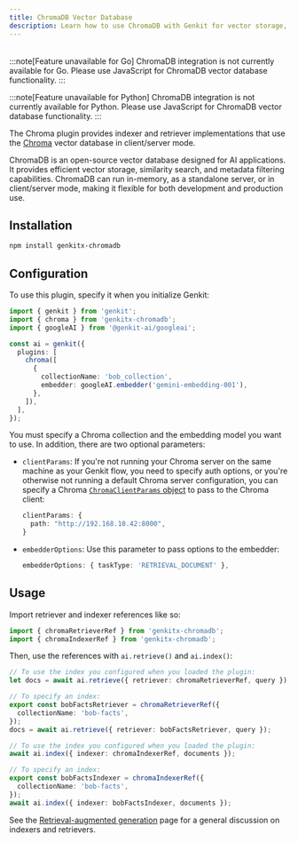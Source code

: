 ```yaml
---
title: ChromaDB Vector Database
description: Learn how to use ChromaDB with Genkit for vector storage, semantic search, and RAG applications.
---
```



<div style="display: flex; justify-content: space-between; align-items: center; gap: 1rem; margin: 1rem 0 1rem 0;">
  <LanguageSelector />
  <CopyMarkdownButton />
</div>

<LanguageContent lang="go">

:::note[Feature unavailable for Go]
ChromaDB integration is not currently available for Go. Please use JavaScript for ChromaDB vector database functionality.
:::

</LanguageContent>

<LanguageContent lang="python">

:::note[Feature unavailable for Python]
ChromaDB integration is not currently available for Python. Please use JavaScript for ChromaDB vector database functionality.
:::

</LanguageContent>

<LanguageContent lang="js">

The Chroma plugin provides indexer and retriever implementations that use the
[Chroma](https://docs.trychroma.com/) vector database in client/server mode.

ChromaDB is an open-source vector database designed for AI applications. It provides efficient vector storage, similarity search, and metadata filtering capabilities. ChromaDB can run in-memory, as a standalone server, or in client/server mode, making it flexible for both development and production use.

## Installation

```bash
npm install genkitx-chromadb
```

## Configuration

To use this plugin, specify it when you initialize Genkit:

```ts
import { genkit } from 'genkit';
import { chroma } from 'genkitx-chromadb';
import { googleAI } from '@genkit-ai/googleai';

const ai = genkit({
  plugins: [
    chroma([
      {
        collectionName: 'bob_collection',
        embedder: googleAI.embedder('gemini-embedding-001'),
      },
    ]),
  ],
});
```

You must specify a Chroma collection and the embedding model you want to use. In
addition, there are two optional parameters:

- `clientParams`: If you're not running your Chroma server on the same machine as your Genkit flow, you need to specify auth options, or you're otherwise not running a default Chroma server configuration, you can specify a Chroma [`ChromaClientParams` object](https://docs.trychroma.com/js_reference/Client) to pass to the Chroma client:

  ```ts
  clientParams: {
    path: "http://192.168.10.42:8000",
  }
  ```

- `embedderOptions`: Use this parameter to pass options to the embedder:

  ```ts
  embedderOptions: { taskType: 'RETRIEVAL_DOCUMENT' },
  ```

## Usage

Import retriever and indexer references like so:

```ts
import { chromaRetrieverRef } from 'genkitx-chromadb';
import { chromaIndexerRef } from 'genkitx-chromadb';
```

Then, use the references with `ai.retrieve()` and `ai.index()`:

```ts
// To use the index you configured when you loaded the plugin:
let docs = await ai.retrieve({ retriever: chromaRetrieverRef, query });

// To specify an index:
export const bobFactsRetriever = chromaRetrieverRef({
  collectionName: 'bob-facts',
});
docs = await ai.retrieve({ retriever: bobFactsRetriever, query });
```

```ts
// To use the index you configured when you loaded the plugin:
await ai.index({ indexer: chromaIndexerRef, documents });

// To specify an index:
export const bobFactsIndexer = chromaIndexerRef({
  collectionName: 'bob-facts',
});
await ai.index({ indexer: bobFactsIndexer, documents });
```

See the [Retrieval-augmented generation](/docs/rag) page for a general
discussion on indexers and retrievers.

</LanguageContent>
